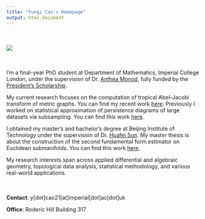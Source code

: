 ```yaml
---
title: "Yueqi Cao's Homepage"
output: html_document
---
```


<br><br>![](images/Me.jpg)<br><br><br>

I’m a final-year PhD student at Department of Mathematics, Imperial College London, under the supervision of Dr. [Anthea Monod](https://sites.google.com/view/antheamonod/home), fully funded by the [President's Scholarship](https://www.imperial.ac.uk/study/fees-and-funding/postgraduate-doctoral/grants-scholarships/presidents-phd/).<br> 

My current research focuses on the computation of tropical Abel-Jacobi transform of metric graphs. You can find my recent work [here](https://arxiv.org/abs/2504.11619). Previously I worked on statistical approximation of persistence diagrams of large datasets via subsampling. You can find this work [here](https://arxiv.org/abs/2204.09155).<br> 

I obtained my master's and bachelor's degree at Beijing Institute of Technology under the supervision of Dr. [Huafei Sun](https://math.bit.edu.cn/szdw/azcpl/js/shf/index.htm). My master thesis is about the construction of the second fundamental form estimator on Euclidean submanifolds. You can find this work [here](https://link.springer.com/article/10.1007/s10994-021-05953-4).<br>

My research interests span across applied differential and algebraic geometry, topological data analysis, statistical methodology, and various real-world applications.<br><br><br> 

**Contact**: y[dot]cao21[at]imperial[dot]ac[dot]uk

**Office**: Roderic Hill Building 317 




